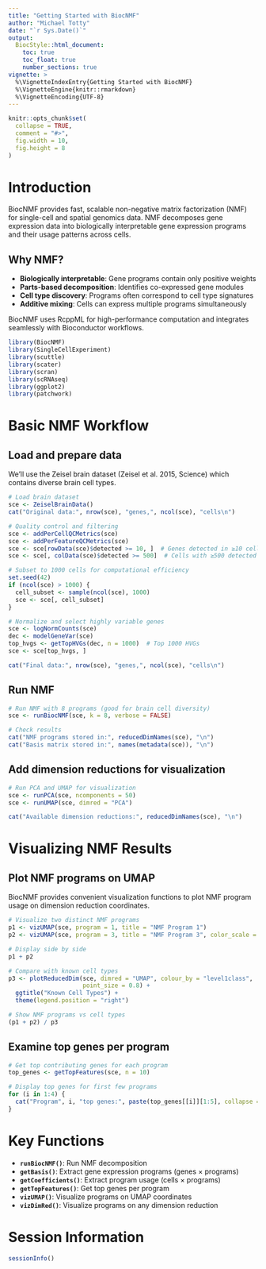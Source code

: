 ```yaml
---
title: "Getting Started with BiocNMF"
author: "Michael Totty"
date: "`r Sys.Date()`"
output: 
  BiocStyle::html_document:
    toc: true
    toc_float: true
    number_sections: true
vignette: >
  %\VignetteIndexEntry{Getting Started with BiocNMF}
  %\VignetteEngine{knitr::rmarkdown}
  %\VignetteEncoding{UTF-8}
---
```


```r
knitr::opts_chunk$set(
  collapse = TRUE,
  comment = "#>",
  fig.width = 10,
  fig.height = 8
)
```

# Introduction

BiocNMF provides fast, scalable non-negative matrix factorization (NMF) for single-cell and spatial genomics data. NMF decomposes gene expression data into biologically interpretable gene expression programs and their usage patterns across cells.

## Why NMF?

- **Biologically interpretable**: Gene programs contain only positive weights
- **Parts-based decomposition**: Identifies co-expressed gene modules  
- **Cell type discovery**: Programs often correspond to cell type signatures
- **Additive mixing**: Cells can express multiple programs simultaneously

BiocNMF uses RcppML for high-performance computation and integrates seamlessly with Bioconductor workflows.

```r
library(BiocNMF)
library(SingleCellExperiment)
library(scuttle)
library(scater)
library(scran)
library(scRNAseq)
library(ggplot2)
library(patchwork)
```

# Basic NMF Workflow

## Load and prepare data

We'll use the Zeisel brain dataset (Zeisel et al. 2015, Science) which contains diverse brain cell types.

```r
# Load brain dataset
sce <- ZeiselBrainData()
cat("Original data:", nrow(sce), "genes,", ncol(sce), "cells\n")

# Quality control and filtering
sce <- addPerCellQCMetrics(sce)
sce <- addPerFeatureQCMetrics(sce)
sce <- sce[rowData(sce)$detected >= 10, ]  # Genes detected in ≥10 cells
sce <- sce[, colData(sce)$detected >= 500]  # Cells with ≥500 detected genes

# Subset to 1000 cells for computational efficiency
set.seed(42)
if (ncol(sce) > 1000) {
  cell_subset <- sample(ncol(sce), 1000)
  sce <- sce[, cell_subset]
}

# Normalize and select highly variable genes
sce <- logNormCounts(sce)
dec <- modelGeneVar(sce)
top_hvgs <- getTopHVGs(dec, n = 1000)  # Top 1000 HVGs
sce <- sce[top_hvgs, ]

cat("Final data:", nrow(sce), "genes,", ncol(sce), "cells\n")
```

## Run NMF

```r
# Run NMF with 8 programs (good for brain cell diversity)
sce <- runBiocNMF(sce, k = 8, verbose = FALSE)

# Check results
cat("NMF programs stored in:", reducedDimNames(sce), "\n")
cat("Basis matrix stored in:", names(metadata(sce)), "\n")
```

## Add dimension reductions for visualization

```r
# Run PCA and UMAP for visualization
sce <- runPCA(sce, ncomponents = 50)
sce <- runUMAP(sce, dimred = "PCA")

cat("Available dimension reductions:", reducedDimNames(sce), "\n")
```

# Visualizing NMF Results

## Plot NMF programs on UMAP

BiocNMF provides convenient visualization functions to plot NMF program usage on dimension reduction coordinates.

```r
# Visualize two distinct NMF programs
p1 <- vizUMAP(sce, program = 1, title = "NMF Program 1")
p2 <- vizUMAP(sce, program = 3, title = "NMF Program 3", color_scale = "plasma")

# Display side by side
p1 + p2
```

```r
# Compare with known cell types
p3 <- plotReducedDim(sce, dimred = "UMAP", colour_by = "level1class", 
                     point_size = 0.8) +
  ggtitle("Known Cell Types") +
  theme(legend.position = "right")

# Show NMF programs vs cell types
(p1 + p2) / p3
```

## Examine top genes per program

```r
# Get top contributing genes for each program
top_genes <- getTopFeatures(sce, n = 10)

# Display top genes for first few programs
for (i in 1:4) {
  cat("Program", i, "top genes:", paste(top_genes[[i]][1:5], collapse = ", "), "...\n")
}
```

# Key Functions

- **`runBiocNMF()`**: Run NMF decomposition
- **`getBasis()`**: Extract gene expression programs (genes × programs)
- **`getCoefficients()`**: Extract program usage (cells × programs)  
- **`getTopFeatures()`**: Get top genes per program
- **`vizUMAP()`**: Visualize programs on UMAP coordinates
- **`vizDimRed()`**: Visualize programs on any dimension reduction

# Session Information

```r
sessionInfo()
```